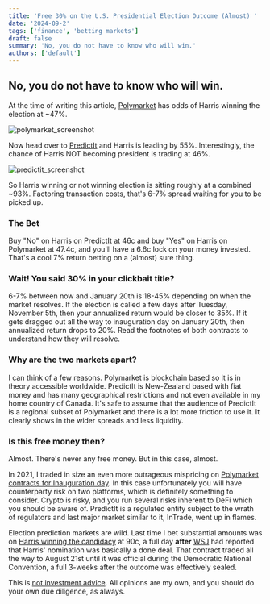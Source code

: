 ```yaml
---
title: 'Free 30% on the U.S. Presidential Election Outcome (Almost) '
date: '2024-09-2'
tags: ['finance', 'betting markets']
draft: false
summary: 'No, you do not have to know who will win.'
authors: ['default']
---
```


## No, you do not have to know who will win.

At the time of writing this article,
[Polymarket](https://polymarket.com/event/presidential-election-winner-2024?tid=1725278287257)
has odds of Harris winning the election at ~47%.

![polymarket_screenshot](/static/images/2024-09-polymarket.png)

Now head over to
[PredictIt](https://www.predictit.org/markets/detail/7456/Who-will-win-the-2024-US-presidential-election)
and Harris is leading by 55%. Interestingly,
the chance of Harris NOT becoming president is trading at 46%.

![predictit_screenshot](/static/images/2024-09-predictit.png)

So Harris winning or not winning election is sitting roughly
at a combined ~93%. Factoring transaction costs, that's 6-7% spread waiting for you to be picked up.

### The Bet

Buy "No" on Harris on PredictIt at 46c and buy "Yes" on Harris on Polymarket at 47.4c, and you'll have a 6.6c lock on
your money invested. That's a cool 7% return betting on a (almost) sure thing.

### Wait! You said 30% in your clickbait title?

6-7% between now and January 20th is 18-45% depending on when the market resolves. If the election is called a few
days after Tuesday, November 5th, then your annualized return would be closer to 35%. If it gets dragged out all
the way to inauguration day on January 20th, then annualized return drops to 20%. Read the footnotes of both
contracts to understand how they will resolve.

### Why are the two markets apart?

I can think of a few reasons. Polymarket is blockchain based so it is in theory accessible worldwide. PredictIt is
New-Zealand based with fiat money and has many geographical restrictions and not even available in my home country
of Canada. It's safe to assume that the audience of PredictIt is a regional subset of Polymarket and there is a lot more
friction to use it. It clearly shows in the wider spreads and less liquidity.

### Is this free money then?

Almost. There's never any free money. But in this case, almost.

In 2021, I traded in size an even more outrageous mispricing on
[Polymarket contracts for Inauguration day](https://kaveh.page/blog/free-money-election-day). In this case
unfortunately you will have counterparty risk on two platforms, which is definitely something to consider. Crypto is
risky, and you run several risks inherent to DeFi which you should be aware of. PredictIt is a regulated
entity subject to the wrath of regulators and last major market similar to it, InTrade, went up in flames.

Election prediction markets are wild. Last time I bet substantial amounts was on
[Harris winning the candidacy](https://polymarket.com/event/democratic-nominee-2024/will-kamala-harris-win-the-2024-democratic-presidential-nomination
) at 90c, a full day **after**
[WSJ](https://www.wsj.com/livecoverage/biden-drops-out-election-2024/card/kamala-harris-has-locked-up-more-than-50-of-delegates-needed-to-win-nomination-0UzdqWFeiqrFOpLG2w4C)
had reported that Harris' nomination was basically a done deal. That contract traded all the way to August 21st
until it was official during the Democratic National Convention, a full 3-weeks after the outcome was effectively
sealed.

This is
[not investment advice](https://kaveh.page/blog/not-investment-advice).
All opinions are my own, and you should do your own due diligence, as always.





